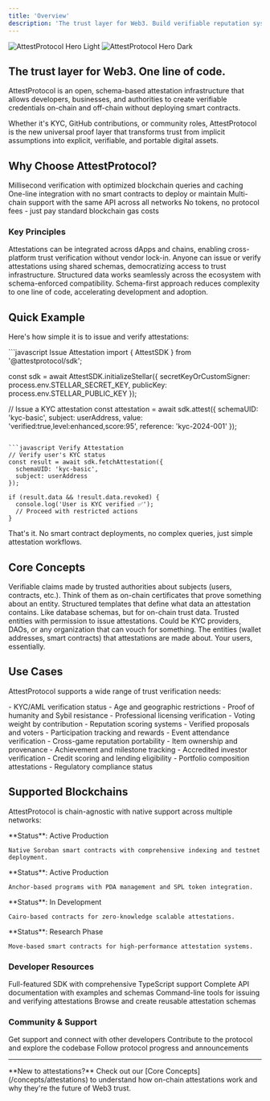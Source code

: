 ```yaml
---
title: 'Overview'
description: 'The trust layer for Web3. Build verifiable reputation systems with one line of code.'
---
```


<img
  className="block dark:hidden"
  src="/images/logo-light.svg"
  alt="AttestProtocol Hero Light"
/>
<img
  className="hidden dark:block"
  src="/images/logo-dark.svg"
  alt="AttestProtocol Hero Dark"
/>

## The trust layer for Web3. One line of code.

AttestProtocol is an open, schema-based attestation infrastructure that allows developers, businesses, and authorities to create verifiable credentials on-chain and off-chain without deploying smart contracts.

Whether it's KYC, GitHub contributions, or community roles, AttestProtocol is the new universal proof layer that transforms trust from implicit assumptions into explicit, verifiable, and portable digital assets.

## Why Choose AttestProtocol?

<CardGroup cols={2}>
  <Card
    title="Fast"
    icon="bolt"
  >
    Millisecond verification with optimized blockchain queries and caching
  </Card>
  <Card
    title="Simple"
    icon="code"
  >
    One-line integration with no smart contracts to deploy or maintain
  </Card>
  <Card
    title="Portable"
    icon="arrows-turn-right"
  >
    Multi-chain support with the same API across all networks
  </Card>
  <Card
    title="Free"
    icon="hand-holding-dollar"
  >
    No tokens, no protocol fees - just pay standard blockchain gas costs
  </Card>
</CardGroup>

### Key Principles

<AccordionGroup>
  <Accordion title="Composability">
    Attestations can be integrated across dApps and chains, enabling cross-platform trust verification without vendor lock-in.
  </Accordion>
  <Accordion title="Flexibility">
    Anyone can issue or verify attestations using shared schemas, democratizing access to trust infrastructure.
  </Accordion>
  <Accordion title="Interoperability">
    Structured data works seamlessly across the ecosystem with schema-enforced compatibility.
  </Accordion>
  <Accordion title="Simplicity">
    Schema-first approach reduces complexity to one line of code, accelerating development and adoption.
  </Accordion>
</AccordionGroup>

## Quick Example

Here's how simple it is to issue and verify attestations:

<CodeGroup>
```javascript Issue Attestation
import { AttestSDK } from '@attestprotocol/sdk';

const sdk = await AttestSDK.initializeStellar({
  secretKeyOrCustomSigner: process.env.STELLAR_SECRET_KEY,
  publicKey: process.env.STELLAR_PUBLIC_KEY
});

// Issue a KYC attestation
const attestation = await sdk.attest({
  schemaUID: 'kyc-basic',
  subject: userAddress,
  value: 'verified:true,level:enhanced,score:95',
  reference: 'kyc-2024-001'
});
```

```javascript Verify Attestation
// Verify user's KYC status
const result = await sdk.fetchAttestation({
  schemaUID: 'kyc-basic',
  subject: userAddress
});

if (result.data && !result.data.revoked) {
  console.log('User is KYC verified ✅');
  // Proceed with restricted actions
}
```
</CodeGroup>

That's it. No smart contract deployments, no complex queries, just simple attestation workflows.

## Core Concepts

<AccordionGroup>
  <Accordion title="Attestations">
    Verifiable claims made by trusted authorities about subjects (users, contracts, etc.). Think of them as on-chain certificates that prove something about an entity.
  </Accordion>

  <Accordion title="Schemas">
    Structured templates that define what data an attestation contains. Like database schemas, but for on-chain trust data.
  </Accordion>

  <Accordion title="Authorities">
    Trusted entities with permission to issue attestations. Could be KYC providers, DAOs, or any organization that can vouch for something.
  </Accordion>

  <Accordion title="Subjects">
    The entities (wallet addresses, smart contracts) that attestations are made about. Your users, essentially.
  </Accordion>
</AccordionGroup>

## Use Cases

AttestProtocol supports a wide range of trust verification needs:

<CardGroup cols={2}>
  <Card title="Identity & Compliance" icon="id-card">
    - KYC/AML verification status
    - Age and geographic restrictions
    - Proof of humanity and Sybil resistance
    - Professional licensing verification
  </Card>
  <Card title="DAOs & Governance" icon="users-gear">
    - Voting weight by contribution
    - Reputation scoring systems
    - Verified proposals and voters
    - Participation tracking and rewards
  </Card>
  <Card title="Gaming & NFTs" icon="gamepad">
    - Event attendance verification
    - Cross-game reputation portability
    - Item ownership and provenance
    - Achievement and milestone tracking
  </Card>
  <Card title="DeFi & Finance" icon="chart-line">
    - Accredited investor verification
    - Credit scoring and lending eligibility
    - Portfolio composition attestations
    - Regulatory compliance status
  </Card>
</CardGroup>

## Supported Blockchains

AttestProtocol is chain-agnostic with native support across multiple networks:

<CardGroup cols={2}>
  <Card
    title="Stellar (Soroban)"
    icon="star"
    href="/chains/stellar/overview"
  >
    **Status**: Active Production
    
    Native Soroban smart contracts with comprehensive indexing and testnet deployment.
  </Card>
  <Card
    title="Solana"
    icon="circle"
    href="/chains/solana/overview"
  >
    **Status**: Active Production
    
    Anchor-based programs with PDA management and SPL token integration.
  </Card>
  <Card
    title="Starknet"
    icon="triangle"
    href="/chains/starknet/overview"
  >
    **Status**: In Development
    
    Cairo-based contracts for zero-knowledge scalable attestations.
  </Card>
  <Card
    title="Aptos & Sui"
    icon="layers"
    href="/chains/move/overview"
  >
    **Status**: Research Phase
    
    Move-based smart contracts for high-performance attestation systems.
  </Card>
</CardGroup>


### Developer Resources

<CardGroup cols={2}>
  <Card
    title="TypeScript SDK"
    icon="code"
    href="/sdks/typescript/installation"
  >
    Full-featured SDK with comprehensive TypeScript support
  </Card>
  <Card
    title="API Reference"
    icon="book-open"
    href="/reference/overview"
  >
    Complete API documentation with examples and schemas
  </Card>
  <Card
    title="CLI Tools"
    icon="terminal"
    href="/sdks/cli"
  >
    Command-line tools for issuing and verifying attestations
  </Card>
  <Card
    title="Schema Registry"
    icon="database"
    href="/schemas/registry"
  >
    Browse and create reusable attestation schemas
  </Card>
</CardGroup>

### Community & Support

<CardGroup cols={3}>
  <Card
    title="Discord Community"
    icon="discord"
    href="https://discord.gg/attestprotocol"
  >
    Get support and connect with other developers
  </Card>
  <Card
    title="GitHub Repository"
    icon="github"
    href="https://github.com/attestprotocol/attest.so"
  >
    Contribute to the protocol and explore the codebase
  </Card>
  <Card
    title="Twitter Updates"
    icon="twitter"
    href="https://twitter.com/attestprotocol"
  >
    Follow protocol progress and announcements
  </Card>
</CardGroup>

---

<Info>
**New to attestations?** Check out our [Core Concepts](/concepts/attestations) to understand how on-chain attestations work and why they're the future of Web3 trust.
</Info>